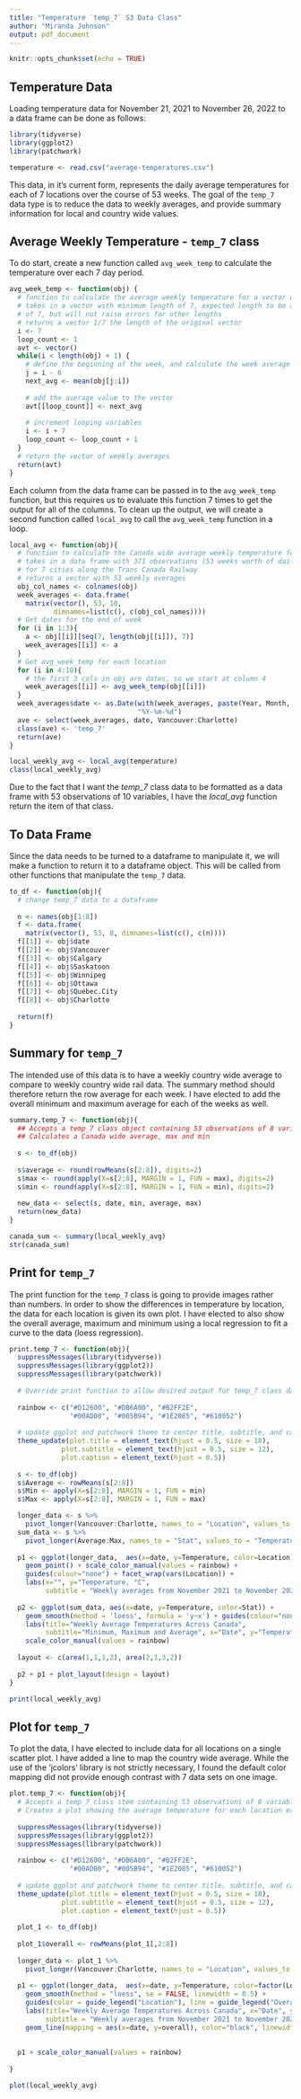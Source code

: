 ```yaml
---
title: "Temperature `temp_7` S3 Data Class"
author: "Miranda Johnson"
output: pdf_document
---
```


```r
knitr::opts_chunk$set(echo = TRUE)
```

## Temperature Data

Loading temperature data for November 21, 2021 to November 26, 2022 to a data frame can be done as follows:

```r
library(tidyverse)
library(ggplot2)
library(patchwork)

temperature <- read.csv("average-temperatures.csv")
```

This data, in it's current form, represents the daily average temperatures for each of 7 locations over the course of 53 weeks. The goal of the `temp_7` data type is to reduce the data to weekly averages, and provide summary information for local and country wide values.


## Average Weekly Temperature - `temp_7` class

To do start, create a new function called `avg_week_temp` to calculate the temperature over each 7 day period.

```r
avg_week_temp <- function(obj) {
  # function to calculate the average weekly temperature for a vector of data
  # takes in a vector with minimum length of 7, expected length to be a multiple
  # of 7, but will not raise errors for other lengths
  # returns a vector 1/7 the length of the original vector
  i <- 7
  loop_count <- 1
  avt <- vector()
  while(i < length(obj) + 1) {
    # define the beginning of the week, and calculate the week average
    j = i - 6
    next_avg <- mean(obj[j:i])
    
    # add the average value to the vector
    avt[[loop_count]] <- next_avg
    
    # increment looping variables
    i <- i + 7
    loop_count <- loop_count + 1
  }
  # return the vector of weekly averages
  return(avt)
}
```

\newpage
Each column from the data frame can be passed in to the `avg_week_temp` function, but this requires us to evaluate this function 7 times to get the output for all of the columns.  To clean up the output, we will create a second function called `local_avg` to call the `avg_week_temp` function in a loop.

```r
local_avg <- function(obj){
  # function to calculate the Canada wide average weekly temperature for 1 year
  # takes in a data frame with 371 observations (53 weeks worth of daily averages)
  # for 7 cities along the Trans Canada Railway
  # returns a vector with 53 weekly averages
  obj_col_names <- colnames(obj)
  week_averages <- data.frame(
    matrix(vector(), 53, 10, 
           dimnames=list(c(), c(obj_col_names))))
  # Get dates for the end of week
  for (i in 1:3){
    a <- obj[[i]][seq(7, length(obj[[i]]), 7)]
    week_averages[[i]] <- a
  }
  # Get avg_week_temp for each location
  for (i in 4:10){
    # the first 3 cols in obj are dates, so we start at column 4
    week_averages[[i]] <- avg_week_temp(obj[[i]])  
  }
  week_averages$date <- as.Date(with(week_averages, paste(Year, Month, Day, sep = "-")), 
                                "%Y-%m-%d")
  ave <- select(week_averages, date, Vancouver:Charlotte)
  class(ave) <- 'temp_7'
  return(ave)
}

local_weekly_avg <- local_avg(temperature)
class(local_weekly_avg)
```

Due to the fact that I want the *temp_7* class data to be formatted as a data frame with 53 observations of 10 variables, I have the *local_avg* function return the item of that class. 

## To Data Frame

Since the data needs to be turned to a dataframe to manipulate it, we will make a function to return it to a dataframe object.  This will be called from other functions that manipulate the `temp_7` data.

```r
to_df <- function(obj){
  # change temp_7 data to a dataframe
  
  n <- names(obj[1:8])
  f <- data.frame(
    matrix(vector(), 53, 8, dimnames=list(c(), c(n))))
  f[[1]] <- obj$date
  f[[2]] <- obj$Vancouver
  f[[3]] <- obj$Calgary
  f[[4]] <- obj$Saskatoon
  f[[5]] <- obj$Winnipeg
  f[[6]] <- obj$Ottawa
  f[[7]] <- obj$Quebec.City
  f[[8]] <- obj$Charlotte
  
  return(f)
}
```

## Summary for `temp_7`

The intended use of this data is to have a weekly country wide average to compare to weekly country wide rail data. The summary method should therefore return the row average for each week. I have elected to add the overall minimum and maximum average for each of the weeks as well.

```r
summary.temp_7 <- function(obj){
  ## Accepts a temp_7 class object containing 53 observations of 8 variables
  ## Calculates a Canada wide average, max and min
  
  s <- to_df(obj)
  
  s$average <- round(rowMeans(s[2:8]), digits=2)
  s$max <- round(apply(X=s[2:8], MARGIN = 1, FUN = max), digits=2)
  s$min <- round(apply(X=s[2:8], MARGIN = 1, FUN = min), digits=2)
  
  new_data <- select(s, date, min, average, max)
  return(new_data)
}

canada_sum <- summary(local_weekly_avg)
str(canada_sum)
```

\newpage
## Print for `temp_7`

The print function for the `temp_7` class is going to provide images rather than numbers. In order to show the differences in temperature by location, the data for each location is given its own plot. I have elected to also show the overall average, maximum and minimum using a local regression to fit a curve to the data (loess regression).

```r
print.temp_7 <- function(obj){
  suppressMessages(library(tidyverse))
  suppressMessages(library(ggplot2))
  suppressMessages(library(patchwork))
  
  # Override print function to allow desired output for temp_7 class data 
  
  rainbow <- c("#D12600", "#DB6A00", "#B2FF2E", 
               "#00AD00", "#005B94", "#1E2085", "#610052")
  
  # update ggplot and patchwork theme to center title, subtitle, and caption text
  theme_update(plot.title = element_text(hjust = 0.5, size = 18),
             plot.subtitle = element_text(hjust = 0.5, size = 12),
             plot.caption = element_text(hjust = 0.5))
  
  s <- to_df(obj)
  s$Average <- rowMeans(s[2:8])
  s$Min <- apply(X=s[2:8], MARGIN = 1, FUN = min)  
  s$Max <- apply(X=s[2:8], MARGIN = 1, FUN = max)

  longer_data <- s %>%
    pivot_longer(Vancouver:Charlotte, names_to = "Location", values_to = "Temperature")
  sum_data <- s %>%
    pivot_longer(Average:Max, names_to = "Stat", values_to = "Temperature")
  
  p1 <- ggplot(longer_data,  aes(x=date, y=Temperature, color=Location)) + 
    geom_point() + scale_color_manual(values = rainbow) +
    guides(colour="none") + facet_wrap(vars(Location)) +
    labs(x="", y="Temperature, °C", 
         subtitle = "Weekly averages from November 2021 to November 2022") 
  
  p2 <- ggplot(sum_data, aes(x=date, y=Temperature, color=Stat)) + 
    geom_smooth(method = 'loess', formula = 'y~x') + guides(colour="none") +
    labs(title="Weekly Average Temperatures Across Canada",
         subtitle="Minimum, Maximum and Average", x="Date", y="Temperature, °C") +
    scale_color_manual(values = rainbow)
  
  layout <- c(area(1,1,1,2), area(2,1,3,2))
  
  p2 + p1 + plot_layout(design = layout)
}

print(local_weekly_avg)
```

## Plot for `temp_7`

To plot the data, I have elected to include data for all locations on a single scatter plot. I have added a line to map the country wide average.  While the use of the 'jcolors' library is not strictly necessary, I found the default color mapping did not provide enough contrast with 7 data sets on one image.

```r
plot.temp_7 <- function(obj){
  # Accepts a temp_7 class item containing 53 observations of 8 variables
  # Creates a plot showing the average temperature for each location each week
  
  suppressMessages(library(tidyverse))
  suppressMessages(library(ggplot2))
  suppressMessages(library(patchwork))
  
  rainbow <- c("#D12600", "#DB6A00", "#B2FF2E", 
               "#00AD00", "#005B94", "#1E2085", "#610052")
  
  # update ggplot and patchwork theme to center title, subtitle, and caption text
  theme_update(plot.title = element_text(hjust = 0.5, size = 18),
             plot.subtitle = element_text(hjust = 0.5, size = 12),
             plot.caption = element_text(hjust = 0.5))
  
  plot_1 <- to_df(obj)
  
  plot_1$overall <- rowMeans(plot_1[,2:8])
  
  longer_data <- plot_1 %>%
    pivot_longer(Vancouver:Charlotte, names_to = "Location", values_to = "Temperature")
  
  p1 <- ggplot(longer_data,  aes(x=date, y=Temperature, color=factor(Location))) + 
    geom_smooth(method = "loess", se = FALSE, linewidth = 0.5) + 
    guides(color = guide_legend("Location"), line = guide_legend("Overall")) + 
    labs(title="Weekly Average Temperatures Across Canada", x="Date", y="Temperature, °C", 
         subtitle = "Weekly averages from November 2021 to November 2022") +
    geom_line(mapping = aes(x=date, y=overall), color="black", linewidth = 1)
    
  
  p1 + scale_color_manual(values = rainbow)
  
}

plot(local_weekly_avg)
```
